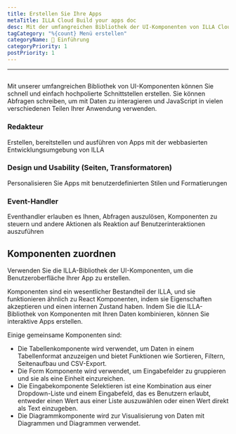 ```yaml
---
title: Erstellen Sie Ihre Apps
metaTitle: ILLA Cloud Build your apps doc
desc: Mit der umfangreichen Bibliothek der UI-Komponenten von ILLA Cloud können Sie schnell und einfach hochpolierte Schnittstellen erstellen
tagCategory: "%{count} Menü erstellen"
categoryName: 👋 Einführung
categoryPriority: 1
postPriority: 1
---
```


* * *

## <h2 hidden>Erstelle deine Apps</h2>

Mit unserer umfangreichen Bibliothek von UI-Komponenten können Sie schnell und einfach hochpolierte Schnittstellen erstellen. Sie können Abfragen schreiben, um mit Daten zu interagieren und JavaScript in vielen verschiedenen Teilen Ihrer Anwendung verwenden.

### Redakteur

Erstellen, bereitstellen und ausführen von Apps mit der webbasierten Entwicklungsumgebung von ILLA

### Design und Usability (Seiten, Transformatoren)

Personalisieren Sie Apps mit benutzerdefinierten Stilen und Formatierungen

### Event-Handler

Eventhandler erlauben es Ihnen, Abfragen auszulösen, Komponenten zu steuern und andere Aktionen als Reaktion auf Benutzerinteraktionen auszuführen

## Komponenten zuordnen

Verwenden Sie die ILLA-Bibliothek der UI-Komponenten, um die Benutzeroberfläche Ihrer App zu erstellen.

Komponenten sind ein wesentlicher Bestandteil der ILLA, und sie funktionieren ähnlich zu React Komponenten, indem sie Eigenschaften akzeptieren und einen internen Zustand haben. Indem Sie die ILLA-Bibliothek von Komponenten mit Ihren Daten kombinieren, können Sie interaktive Apps erstellen.

Einige gemeinsame Komponenten sind:

-   Die Tabellenkomponente wird verwendet, um Daten in einem Tabellenformat anzuzeigen und bietet Funktionen wie Sortieren, Filtern, Seitenaufbau und CSV-Export.
-   Die Form Komponente wird verwendet, um Eingabefelder zu gruppieren und sie als eine Einheit einzureichen.
-   Die Eingabekomponente Selektieren ist eine Kombination aus einer Dropdown-Liste und einem Eingabefeld, das es Benutzern erlaubt, entweder einen Wert aus einer Liste auszuwählen oder einen Wert direkt als Text einzugeben.
-   Die Diagrammkomponente wird zur Visualisierung von Daten mit Diagrammen und Diagrammen verwendet.
